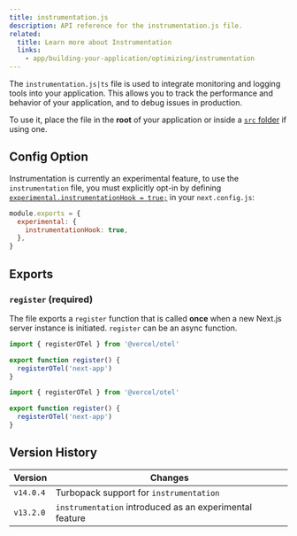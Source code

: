 ```yaml
---
title: instrumentation.js
description: API reference for the instrumentation.js file.
related:
  title: Learn more about Instrumentation
  links:
    - app/building-your-application/optimizing/instrumentation
---
```


The `instrumentation.js|ts` file is used to integrate monitoring and logging tools into your application. This allows you to track the performance and behavior of your application, and to debug issues in production.

To use it, place the file in the **root** of your application or inside a [`src` folder](/docs/app/building-your-application/configuring/src-directory) if using one.

## Config Option

Instrumentation is currently an experimental feature, to use the `instrumentation` file, you must explicitly opt-in by defining [`experimental.instrumentationHook = true;`](/docs/app/api-reference/next-config-js/instrumentationHook) in your `next.config.js`:

```js filename="next.config.js"
module.exports = {
  experimental: {
    instrumentationHook: true,
  },
}
```

## Exports

### `register` (required)

The file exports a `register` function that is called **once** when a new Next.js server instance is initiated. `register` can be an async function.

```ts filename="instrumentation.ts" switcher
import { registerOTel } from '@vercel/otel'

export function register() {
  registerOTel('next-app')
}
```

```js filename="instrumentation.js" switcher
import { registerOTel } from '@vercel/otel'

export function register() {
  registerOTel('next-app')
}
```

## Version History

| Version   | Changes                                                 |
| --------- | ------------------------------------------------------- |
| `v14.0.4` | Turbopack support for `instrumentation`                 |
| `v13.2.0` | `instrumentation` introduced as an experimental feature |
